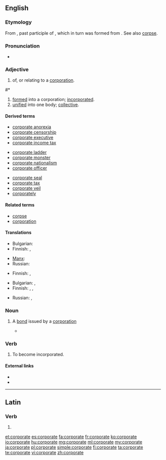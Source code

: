 ==English==

===Etymology===
From {{etyl|la}} {{term|corporatus}}, past participle of {{term|corporare||to make into a body}}, which in turn was formed from {{term|corpus||body}}.  See also [[corpse]].

===Pronunciation===
* {{audio|en-uk-corporate.ogg|Audio (UK)}}

===Adjective===
{{en-adj}}

# of, or relating to a [[corporation]].

#*{{quote-book|year=2006|author=[[w:Edwin Black|Edwin Black]]
|title=Internal Combustion
|chapter=1|url=http://openlibrary.org/works/OL4103950W
|passage=But electric vehicles and the batteries that made them run became ensnared in '''corporate''' scandals, fraud, and monopolistic corruption that shook the confidence of the nation and inspired automotive upstarts.}}
# [[formed]] into a corporation; [[incorporated]].
# [[unified]] into one body; [[collective]].

====Derived terms====
{{rel-top3|Terms derived from ''corporate''}}
* [[corporate anorexia]]
* [[corporate censorship]]
* [[corporate executive]]
* [[corporate income tax]]
{{rel-mid3}}
* [[corporate ladder]]
* [[corporate monster]]
* [[corporate nationalism]]
* [[corporate officer]]
{{rel-mid3}}
* [[corporate seal]]
* [[corporate tax]]
* [[corporate veil]]
* [[corporately]]
{{rel-bottom}}

====Related terms====
* [[corpse]]
* [[corporation]]

====Translations====
{{trans-top|of, or relating to a corporation}}
* Bulgarian: {{t-|bg|корпоративен|sc=Cyrl}}
* Finnish: {{t+|fi|yhtiö|alt=yhtiö-}}, {{t+|fi|yritys|alt=yritys-}}
{{trans-mid}}
* [[Manx]]: {{t-|gv|cochorpagh}}
* Russian: {{t+|ru|корпоративный|tr=korporatívnyj|sc=Cyrl}}
{{trans-bottom}}

{{trans-top|formed into a corporation; incorporated}}
* Finnish: {{t-|fi|yhtiömuotoinen}}, {{t-|fi|yhtiöitetty}}
{{trans-mid}}
{{trans-bottom}}

{{trans-top|unified into one body; collective}}
* Bulgarian: {{t+|bg|общ|sc=Cyrl}},  {{t+|bg|колективен|sc=Cyrl}}
* Finnish: {{t-|fi|yhdistetty}}, {{t+|fi|yhteinen}}, {{t-|fi|yhteis-}}
{{trans-mid}}
* Russian: {{t+|ru|общий|tr=óbščij|sc=Cyrl}}, {{t+|ru|коллективный|tr=kollektívnyj|sc=Cyrl}}
{{trans-bottom}}

===Noun===
{{en-noun}}

# {{finance}} A [[bond]] issued by a [[corporation]]
#* {{quote-news|2009|January 11|Robert D. Hershey Jr.|Look Past 2008 Stars for Gains in Bonds|New York Times|url=
|passage=So-called junk '''corporates''' and emerging-market debt remain generally out of favor. }}

===Verb===
{{en-verb|corporat|ed}}

# {{obsolete|intransitive}} To become incorporated.

====External links====
* {{R:Webster 1913}}
* {{R:Century 1911}}

----

==Latin==

===Verb===
{{la-verb-form|corporāte}}

# {{conjugation of|corporo|corporō|2|p|pres|act|imp|lang=la}}

[[et:corporate]]
[[es:corporate]]
[[fa:corporate]]
[[fr:corporate]]
[[ko:corporate]]
[[io:corporate]]
[[hu:corporate]]
[[mg:corporate]]
[[ml:corporate]]
[[my:corporate]]
[[ja:corporate]]
[[pl:corporate]]
[[simple:corporate]]
[[fi:corporate]]
[[ta:corporate]]
[[te:corporate]]
[[vi:corporate]]
[[zh:corporate]]